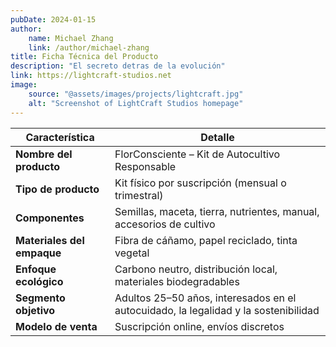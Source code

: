 ```yaml
---
pubDate: 2024-01-15
author:
    name: Michael Zhang
    link: /author/michael-zhang
title: Ficha Técnica del Producto
description: "El secreto detras de la evolución"
link: https://lightcraft-studios.net
image:
    source: "@assets/images/projects/lightcraft.jpg"
    alt: "Screenshot of LightCraft Studios homepage"
---
```


| Característica             | Detalle                                                                             |
| -------------------------- | ----------------------------------------------------------------------------------- |
| **Nombre del producto**    | FlorConsciente – Kit de Autocultivo Responsable                                     |
| **Tipo de producto**       | Kit físico por suscripción (mensual o trimestral)                                   |
| **Componentes**            | Semillas, maceta, tierra, nutrientes, manual, accesorios de cultivo                 |
| **Materiales del empaque** | Fibra de cáñamo, papel reciclado, tinta vegetal                                     |
| **Enfoque ecológico**      | Carbono neutro, distribución local, materiales biodegradables                       |
| **Segmento objetivo**      | Adultos 25–50 años, interesados en el autocuidado, la legalidad y la sostenibilidad |
| **Modelo de venta**        | Suscripción online, envíos discretos                                                |
